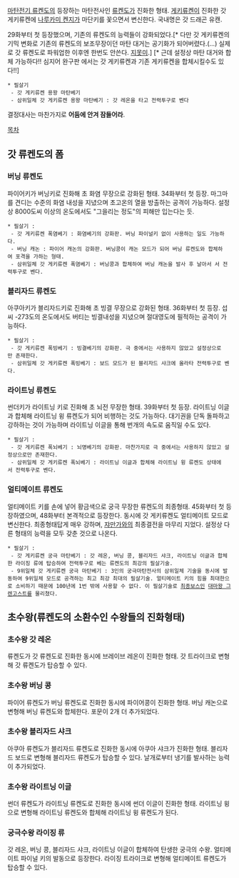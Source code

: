 [[마탄전기 류켄도]]의 등장하는 마탄전사인 [[류켄도]]가 진화한 형태. [[게키류켄]]이 진화한 갓 게키류켄에 [[나루카미 켄지]]가 마단키를 꽃으면서 변신한다. 국내명은 갓 드래곤 유캔.

29화부터 첫 등장했으며, 기존의 류켄도의 능력들이 강화되었다.[* 다만 갓 게키류켄의 기믹 변화로 기존의 류켄도의 보조무장이던 마탄 대거는 공기화가 되어버렸다.(...) 실제로 갓 류켄도로 파워업한 이후엔 한번도 안쓴다. [[지못미]].] [* 근데 설정상 마탄 대거와 합체 가능하다!! 심지어 완구판 에서는 갓 게키류켄과 기존 게키류켄을 합체시킬수도 있다!!]

 * 필살기
  - 갓 게키류켄 용왕 마탄베기
  - 삼위일체 갓 게키류켄 용왕 마탄베기 : 갓 레온을 타고 전력투구로 벤다

결정대사는 마찬가지로 '''어둠에 안겨 잠들어라'''.

[[목차]]
== 갓 류켄도의 폼 ==
=== 버닝 류켄도 ===
파이어키가 버닝키로 진화해 초 화염 무장으로 강화된 형태. 34화부터 첫 등장. 마그마를 견디는 수준의 화염 내성을 지녔으며 초고온의 열을 방출하는 공격이 가능하다. 설정상 8000도씨 이상의 온도에서도 "그을리는 정도"의 피해만 입는다는 듯.

 * 필살기 :
  - 갓 게키류켄 폭염베기 : 화염베기의 강화판. 버닝 파이널키 없이 사용하는 일도 가능하다.
  - 버닝 캐논 : 파이어 캐논의 강화판. 버닝콩이 캐논 모드가 되어 버닝 류켄도와 합체하여 포격을 가하는 형태.
  - 삼위일체 갓 게키류켄 폭염베기 : 버닝콩과 합체하여 버닝 캐논을 발사 후 날아서 서 전력투구로 벤다.

=== 블리자드 류켄도 ===
아쿠아키가 블리자드키로 진화해 초 빙결 무장으로 강화된 형태. 36화부터 첫 등장. 섭씨 -273도의 온도에서도 버티는 빙결내성을 지녔으며 절대영도에 필적하는 공격이 가능하다.

 * 필살기 :
  - 갓 게키류켄 폭빙베기 : 빙결베기의 강화판. 극 중에서는 사용하지 않았고 설정상으로만 존재한다.
  - 삼위일체 갓 게키류켄 폭빙베기 : 보드 모드가 된 블리자드 샤크에 올라타 전력투구로 벤다.

=== 라이트닝 류켄도 ===
썬더키가 라이트닝 키로 진화해 초 뇌전 무장한 형태. 39화부터 첫 등장. 라이트닝 이글과 합체해 라이트닝 윙 류켄도가 되어 비행하는 것도 가능하다. 대기권을 단독 돌파하고 강하하는 것이 가능하며 라이트닝 이글을 통해 번개의 속도로 움직일 수도 있다.

 * 필살기 :
  - 갓 게키류켄 폭뇌베기 : 뇌명베기의 강화판. 마찬가지로 극 중에서는 사용하지 않았고 설정상으로만 존재한다.
  - 삼위일체 갓 게키류켄 폭뇌베기 : 라이트닝 이글과 합체해 라이트닝 윙 류켄도 상태에서 전력투구로 벤다.

=== 얼티메이트 류켄도 ===
얼티메이트 키를 손에 넣어 황금색으로 궁극 무장한 류켄도의 최종형태. 45화부터 첫 등장하였으며, 48화부터 본격적으로 등장한다. 동시에 갓 게키류켄도 얼티메이트 모드로 변신한다. 최종형태답게 매우 강하며, [[쟈만가]]와의 최종결전을 마무리 지었다. 설정상 다른 형태의 능력을 모두 갖춘 것으로 나온다.

 * 필살기 :
  - 갓 게키류켄 궁극 마탄베기 : 갓 레온, 버닝 콩, 블리자드 샤크, 라이트닝 이글과 합체한 라이징 류에 탑승하여 전력투구로 베는 류켄도의 최강의 필살기술.
  - 9위일체 갓 게키류켄 궁극 마탄베기 : 3인의 궁극마탄전사의 삼위일체 기술을 동시에 발동하여 9위일체 모드로 공격하는 최고 최강 최대의 필살기술. 얼티메이트 키의 힘을 최대한으로 소비하기 때문에 100년에 1번 밖에 사용할 수 없다. 이 필살기술로 [[최종보스]]인 [[대마왕 그렌고스트]]를 물리쳤다.

== 초수왕(류켄도의 소환수인 수왕들의 진화형태) ==

=== 초수왕 갓 레온 ===
류켄도가 갓 류켄도로 진화한 동시에 브레이브 레온이 진화한 형태. 갓 트라이크로 변형해 갓 류켄도가 탑승할 수 있다.

=== 초수왕 버닝 콩 ===
파이어 류켄도가 버닝 류켄도로 진화한 동시에 파이어콩이 진화한 형태. 버닝 캐논으로 변형해 버닝 류켄도와 합체한다. 포문이 2개 더 추가되었다.

=== 초수왕 블리자드 샤크 ===
아쿠아 류켄도가 블리자드 류켄도로 진화한 동시에 아쿠아 샤크가 진화한 형태. 블리자드 보드로 변형해 블리자드 류켄도가 탑승할 수 있다. 날개로부터 냉기를 발사하는 능력이 추가되었다.

=== 초수왕 라이트닝 이글 ===
썬더 류켄도가 라이트닝 류켄도로 진화한 동시에 썬더 이글이 진화한 형태. 라이트닝 윙으로 변형해 라이트닝 류켄도와 합체해 라이트닝 윙 류켄도가 된다.

=== 궁극수왕 라이징 류 ===
갓 레온, 버닝 콩, 블리자드 샤크, 라이트닝 이글이 합체하여 탄생한 궁극의 수왕. 얼티메이트 파이널 키의 발동으로 등장한다. 라이징 트라이크로 변형해 얼티메이트 류켄도가 탑승할 수 있다.
